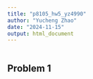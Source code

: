 ```yaml
---
title: "p8105_hw5_yz4990"
author: "Yucheng Zhao"
date: "2024-11-15"
output: html_document
---
```


```r

```

## Problem 1
```r


```




```r


```




```r


```




```r


```




```r


```




```r


```




```r


```




```r


```




```r


```




```r


```





